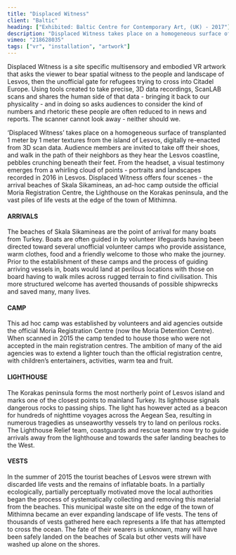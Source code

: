 ```yaml
---
title: "Displaced Witness"
client: "Baltic"
heading: ["Exhibited: Baltic Centre for Contemporary Art, (UK) - 2017"]
description: "Displaced Witness takes place on a homogeneous surface of transplanted 1 meter by 1 meter textures from the island of Lesvos, digitally re-enacted from 3D scan data."
vimeo: "218628035"
tags: ["vr", "installation", "artwork"]
---
```



<ImageMagic href="DP--hero.jpg" />

Displaced Witness is a site specific multisensory and embodied VR artwork that asks the viewer to bear spatial witness to the people and landscape of Lesvos, then the unofficial gate for refugees trying to cross into Citadel Europe. Using tools created to take precise, 3D data recordings, ScanLAB scans and shares the human side of that data - bringing it back to our physicality - and in doing so asks audiences to consider the kind of numbers and rhetoric these people are often reduced to in news and reports. The scanner cannot look away - neither should we.

‘Displaced Witness’ takes place on a homogeneous surface of transplanted 1 meter by 1 meter textures from the island of Lesvos, digitally re-enacted from 3D scan data. Audience members are invited to take off their shoes, and walk in the path of their neighbors as they hear the Lesvos coastline, pebbles crunching beneath their feet. From the headset, a visual testimony emerges from a whirling cloud of points - portraits and landscapes recorded in 2016 in Lesvos. Displaced Witness offers four scenes - the arrival beaches of Skala Sikamineas, an ad-hoc camp outside the official Moria Registration Centre, the Lighthouse on the Korakas peninsula, and the vast piles of life vests at the edge of the town of Mithimna.

<ImageMagic href="displaced-witness-001.jpg" />
<ImageMagic href="displaced-witness-002.jpg" />
<ImageMagic href="displaced-witness-003.jpg" />

#### ARRIVALS

The beaches of Skala Sikamineas are the point of arrival for many boats from Turkey. Boats are often guided in by volunteer lifeguards having been directed toward several unofficial volunteer camps who provide assistance, warm clothes, food and a friendly welcome to those who make the journey. Prior to the establishment of these camps and the process of guiding arriving vessels in, boats would land at perilous locations with those on board having to walk miles across rugged terrain to find civilisation. This more structured welcome has averted thousands of possible shipwrecks and saved many, many lives.

<ImageMagic href="displaced-witness-006.jpg" />

#### CAMP

This ad hoc camp was established by volunteers and aid agencies outside the official Moria Registration Centre (now the Moria Detention Centre). When scanned in 2015 the camp tended to house those who were not accepted in the main registration centres. The ambition of many of the aid agencies was to extend a lighter touch than the official registration centre, with children’s entertainers, activities, warm tea and fruit.

<ImageMagic href="displaced-witness-007.jpg" />

#### LIGHTHOUSE

The Korakas peninsula forms the most northerly point of Lesvos island and marks one of the closest points to mainland Turkey. Its lighthouse signals dangerous rocks to passing ships. The light has however acted as a beacon for hundreds of nighttime voyages across the Aegean Sea, resulting in numerous tragedies as unseaworthy vessels try to land on perilous rocks. The Lighthouse Relief team, coastguards and rescue teams now try to guide arrivals away from the lighthouse and towards the safer landing beaches to the West.

<ImageMagic href="displaced-witness-005.jpg" />

#### VESTS

In the summer of 2015 the tourist beaches of Lesvos were strewn with discarded life vests and the remains of inflatable boats. In a partially ecologically, partially perceptually motivated move the local authorities began the process of systematically collecting and removing this material from the beaches. This municipal waste site on the edge of the town of Mithimna became an ever expanding landscape of life vests. The tens of thousands of vests gathered here each represents a life that has attempted to cross the ocean. The fate of their wearers is unknown, many will have been safely landed on the beaches of Scala but other vests will have washed up alone on the shores.

<ImageMagic href="displaced-witness-004.jpg" />
